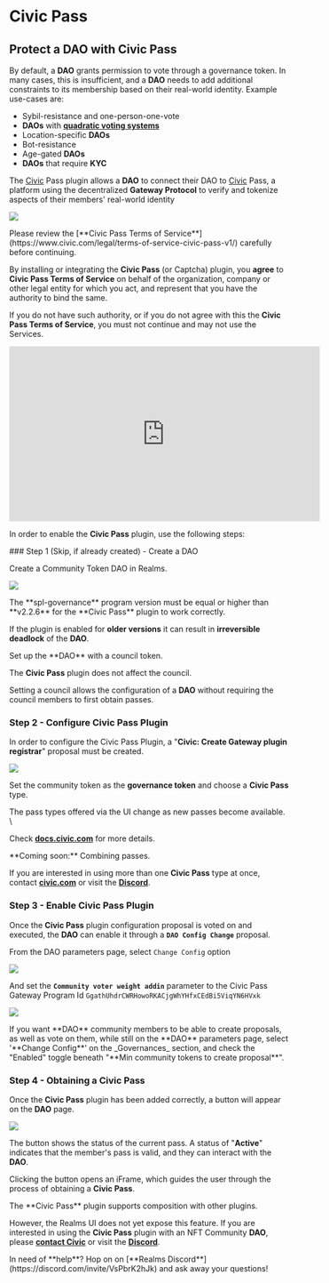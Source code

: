 
# Civic Pass

## Protect a DAO with Civic Pass

By default, a **DAO** grants permission to vote through a governance token. In many cases, this is insufficient, and a **DAO** needs to add additional constraints to its membership based on their real-world identity. Example use-cases are:

* Sybil-resistance and one-person-one-vote
* **DAOs** with [**quadratic voting systems**](https://en.wikipedia.org/wiki/Quadratic\_voting)
* Location-specific **DAOs**
* Bot-resistance
* Age-gated **DAOs**
* **DAOs** that require **KYC**

The [Civic](https://www.civic.com/) Pass plugin allows a **DAO** to connect their DAO to [Civic](https://www.civic.com/) Pass, a platform using the decentralized **Gateway Protocol** to verify and tokenize aspects of their members' real-world identity

![](https://296656056-files.gitbook.io/~/files/v0/b/gitbook-x-prod.appspot.com/o/spaces%2FDpqMXquEKUvr1Me1kPpW%2Fuploads%2FsqMz4uFANTu9T77t4X2p%2FHow-CP-Works.png?alt=media&#x26;token=df3113b7-de39-407e-a5c0-0c15d3501c79)

<Callout type="info" emoji="ℹ️">
Please review the [**Civic Pass Terms of Service**](https://www.civic.com/legal/terms-of-service-civic-pass-v1/) carefully before continuing.

By installing or integrating the **Civic Pass** (or Captcha) plugin, you **agree** to **Civic Pass Terms of Service** on behalf of the organization, company or other legal entity for which you act, and represent that you have the authority to bind the same.

If you do not have such authority, or if you do not agree with this the **Civic Pass Terms of Service**, you must not continue and may not use the Services.
</Callout>

<Callout type="info" emoji="▶️">
<iframe width="560" height="315" src="https://www.youtube.com/embed/mE2yV77rxVw?si=M86LjHZcc8_fXrgf" title="YouTube video player" frameborder="0" allow="accelerometer; autoplay; clipboard-write; encrypted-media; gyroscope; picture-in-picture; web-share" allowFullScreen="allowFullScreen"></iframe>
</Callout>

In order to enable the **Civic Pass** plugin, use the following steps:

<Steps>
### Step 1 (Skip, if already created) - Create a DAO

Create a Community Token DAO in Realms.

![](../source/civicpass/civicpass1.png)

<Callout type="error" emoji="🚨">
The **spl-governance** program version must be equal or higher than **v2.2.6** for the **Civic Pass** plugin to work correctly.

If the plugin is enabled for **older versions** it can result in **irreversible deadlock** of the **DAO**.
</Callout>

<Callout type="info" emoji="ℹ️">
Set up the **DAO** with a council token.

The **Civic Pass** plugin does not affect the council.

Setting a council allows the configuration of a **DAO** without requiring the council members to first obtain passes.
</Callout>

### Step 2 - Configure Civic Pass Plugin

In order to configure the Civic Pass Plugin, a "**Civic: Create Gateway plugin registrar**" proposal must be created.

![](../source/civicpass/civicpass2.png)

Set the community token as the **governance token** and choose a **Civic Pass** type​.

<Callout type="info" emoji="ℹ️">
The pass types offered via the UI change as new passes become available. \

Check [**docs.civic.com**](https://docs.civic.com) for more details.
</Callout>

<Callout type="info" emoji="ℹ️">
**Coming soon:** Combining passes.

If you are interested in using more than one **Civic Pass** type at once, contact [**civic.com**](https://www.civic.com/contact-us/) or visit the [**Discord**](https://discord.gg/8H5Kdtr5Wn).
</Callout>

### Step 3 - Enable Civic Pass Plugin

Once the **Civic Pass** plugin configuration proposal is voted on and executed, the **DAO** can enable it through a **`DAO Config Change`** proposal.

From the DAO parameters page, select `Change Config` option

![](../source/civicpass/civicpass3.png)

And set the **`Community voter weight addin`** parameter to the Civic Pass Gateway Program Id `GgathUhdrCWRHowoRKACjgWhYHfxCEdBi5ViqYN6HVxk`

![](../source/civicpass/civicpass4.png)

<Callout type="info" emoji="ℹ️">
If you want **DAO** community members to be able to create proposals, as well as vote on them, while still on the **DAO** parameters page, select '**Change Config**' on the _Governances_ section, and check the "Enabled" toggle beneath "**Min community tokens to create proposal**".
</Callout>

### Step 4 - Obtaining a Civic Pass

Once the **Civic Pass** plugin has been added correctly, a button will appear on the **DAO** page.

![](../source/civicpass/civicpass5.png)

The button shows the status of the current pass. A status of "**Active**" indicates that the member's pass is valid, and they can interact with the **DAO**.

Clicking the button opens an iFrame, which guides the user through the process of obtaining a **Civic Pass**.

<Callout type="info" emoji="ℹ️">
The **Civic Pass** plugin supports composition with other plugins.

However, the Realms UI does not yet expose this feature. If you are interested in using the **Civic Pass** plugin with an NFT Community **DAO**, please [**contact Civic**](https://www.civic.com/contact-us/) or visit the [**Discord**](https://discord.gg/8H5Kdtr5Wn).&#x20;
</Callout>
</Steps>

<Callout type="default" emoji="👉">
In need of **help**? Hop on on [**Realms Discord**](https://discord.com/invite/VsPbrK2hJk) and ask away your questions!
</Callout>